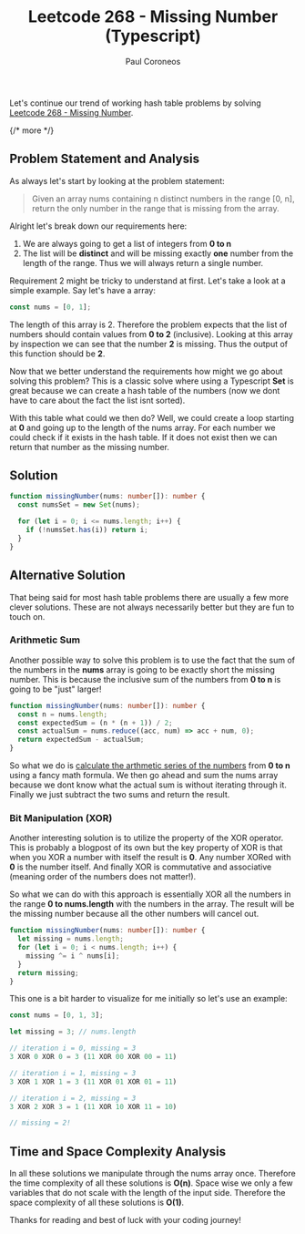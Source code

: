 ﻿---
title: "Leetcode 268 - Missing Number (Typescript)"
description: "Solving Leetcode 268 - Missing Number (Typescript)"
pubDate: 2025-05-11
author: "Paul Coroneos"
tags: ["leetcode", "algorithms", "typescript", "hash table"]
---

Let's continue our trend of working hash table problems by solving [Leetcode 268 - Missing Number](https://leetcode.com/problems/missing-number/).

{/* more */}

## Problem Statement and Analysis

As always let's start by looking at the problem statement:

> Given an array nums containing n distinct numbers in the range [0, n], return the only number in the range that is missing from the array.

Alright let's break down our requirements here:

1. We are always going to get a list of integers from **0 to n**
2. The list will be **distinct** and will be missing exactly **one** number from the length of the range. Thus we will always return a single number.

Requirement 2 might be tricky to understand at first. Let's take a look at a simple example. Say let's have a array:

```ts
const nums = [0, 1];
```

The length of this array is 2. Therefore the problem expects that the list of numbers should contain values from **0 to 2** (inclusive). Looking at this array by inspection we can see that the number **2** is missing. Thus the output of this function should be **2**.

Now that we better understand the requirements how might we go about solving this problem? This is a classic solve where using a Typescript **Set** is great because we can create a hash table of the numbers (now we dont have to care about the fact the list isnt sorted).

With this table what could we then do? Well, we could create a loop starting at **0** and going up to the length of the nums array. For each number we could check if it exists in the hash table. If it does not exist then we can return that number as the missing number.

## Solution

```ts
function missingNumber(nums: number[]): number {
  const numsSet = new Set(nums);

  for (let i = 0; i <= nums.length; i++) {
    if (!numsSet.has(i)) return i;
  }
}
```

## Alternative Solution

That being said for most hash table problems there are usually a few more clever solutions. These are not always necessarily better but they are fun to touch on.

### Arithmetic Sum

Another possible way to solve this problem is to use the fact that the sum of the numbers in the **nums** array is going to be exactly short the missing number. This is because the inclusive sum of the numbers from **0 to n** is going to be "just" larger!

```ts
function missingNumber(nums: number[]): number {
  const n = nums.length;
  const expectedSum = (n * (n + 1)) / 2;
  const actualSum = nums.reduce((acc, num) => acc + num, 0);
  return expectedSum - actualSum;
}
```

So what we do is [calculate the arthmetic series of the numbers](https://www.chilimath.com/lessons/advanced-algebra/arithmetic-series-formula/) from **0 to n** using a fancy math formula. We then go ahead and sum the nums array because we dont know what the actual sum is without iterating through it. Finally we just subtract the two sums and return the result.

### Bit Manipulation (XOR)

Another interesting solution is to utilize the property of the XOR operator. This is probably a blogpost of its own but the key property of XOR is that when you XOR a number with itself the result is **0**. Any number XORed with **0** is the number itself. And finally XOR is commutative and associative (meaning order of the numbers does not matter!).

So what we can do with this approach is essentially XOR all the numbers in the range **0 to nums.length** with the numbers in the array. The result will be the missing number because all the other numbers will cancel out.

```ts
function missingNumber(nums: number[]): number {
  let missing = nums.length;
  for (let i = 0; i < nums.length; i++) {
    missing ^= i ^ nums[i];
  }
  return missing;
}
```

This one is a bit harder to visualize for me initially so let's use an example:

```ts
const nums = [0, 1, 3];

let missing = 3; // nums.length

// iteration i = 0, missing = 3
3 XOR 0 XOR 0 = 3 (11 XOR 00 XOR 00 = 11)

// iteration i = 1, missing = 3
3 XOR 1 XOR 1 = 3 (11 XOR 01 XOR 01 = 11)

// iteration i = 2, missing = 3
3 XOR 2 XOR 3 = 1 (11 XOR 10 XOR 11 = 10)

// missing = 2!

```

## Time and Space Complexity Analysis

In all these solutions we manipulate through the nums array once. Therefore the time complexity of all these solutions is **O(n)**. Space wise we only a few variables that do not scale with the length of the input side. Therefore the space complexity of all these solutions is **O(1)**.

Thanks for reading and best of luck with your coding journey!

